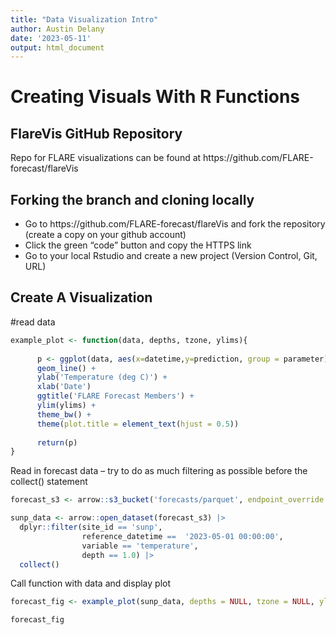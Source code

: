 ```yaml
---
title: "Data Visualization Intro"
author: Austin Delany
date: '2023-05-11'
output: html_document
---
```


# Creating Visuals With R Functions

## FlareVis GitHub Repository 
Repo for FLARE visualizations can be found at https://github.com/FLARE-forecast/flareVis

## Forking the branch and cloning locally 

- Go to https://github.com/FLARE-forecast/flareVis and fork the repository (create a copy on your github account)
- Click the green "code" button and copy the HTTPS link 
- Go to your local Rstudio and create a new project (Version Control, Git, URL)

## Create A Visualization 

#read data

```r
example_plot <- function(data, depths, tzone, ylims){
  
      p <- ggplot(data, aes(x=datetime,y=prediction, group = parameter)) +
      geom_line() +
      ylab('Temperature (deg C)') +
      xlab('Date')
      ggtitle('FLARE Forecast Members') +
      ylim(ylims) +  
      theme_bw() +
      theme(plot.title = element_text(hjust = 0.5))
      
      return(p)
}
```


Read in forecast data -- try to do as much filtering as possible before the collect() statement 

```r
forecast_s3 <- arrow::s3_bucket('forecasts/parquet', endpoint_override = 's3.flare-forecast.org', anonymous = TRUE)

sunp_data <- arrow::open_dataset(forecast_s3) |>
  dplyr::filter(site_id == 'sunp',
                reference_datetime ==  '2023-05-01 00:00:00',
                variable == 'temperature',
                depth == 1.0) |>
  collect()
```

Call function with data and display plot

```r
forecast_fig <- example_plot(sunp_data, depths = NULL, tzone = NULL, ylims = c(0,30))

forecast_fig
```
